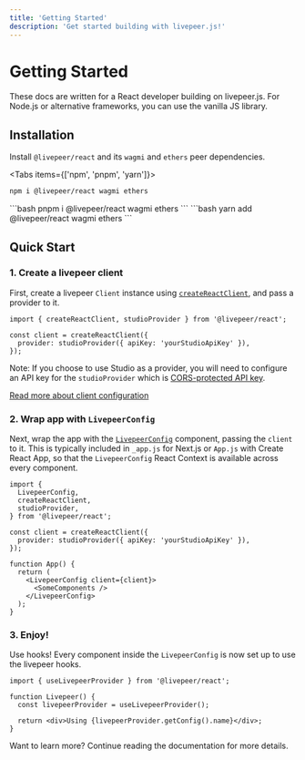 ```yaml
---
title: 'Getting Started'
description: 'Get started building with livepeer.js!'
---
```



# Getting Started

<Callout>
  These docs are written for a React developer building on livepeer.js. For
  Node.js or alternative frameworks, you can use the vanilla JS library.
</Callout>

## Installation

Install `@livepeer/react` and its `wagmi` and `ethers` peer dependencies.

<Tabs items={['npm', 'pnpm', 'yarn']}>
  <Tab>
```bash
npm i @livepeer/react wagmi ethers
```
  </Tab>
  <Tab>
```bash
pnpm i @livepeer/react wagmi ethers
```
  </Tab>
  <Tab>
```bash
yarn add @livepeer/react wagmi ethers
```
  </Tab>
</Tabs>


## Quick Start

### 1. Create a livepeer client

First, create a livepeer `Client` instance using [`createReactClient`](/react/client), and pass a provider to it.

```tsx
import { createReactClient, studioProvider } from '@livepeer/react';

const client = createReactClient({
  provider: studioProvider({ apiKey: 'yourStudioApiKey' }),
});
```

Note: If you choose to use Studio as a provider, you will need to configure an API key for the
`studioProvider` which is [CORS-protected API key](/react/providers/studio#apikey).

[Read more about client configuration](/react/client)

### 2. Wrap app with `LivepeerConfig`

Next, wrap the app with the [`LivepeerConfig`](/react/LivepeerConfig) component, passing the `client` to it. This
is typically included in `_app.js` for Next.js or `App.js` with Create React App, so that the `LivepeerConfig` React Context
is available across every component.

```tsx
import {
  LivepeerConfig,
  createReactClient,
  studioProvider,
} from '@livepeer/react';

const client = createReactClient({
  provider: studioProvider({ apiKey: 'yourStudioApiKey' }),
});

function App() {
  return (
    <LivepeerConfig client={client}>
      <SomeComponents />
    </LivepeerConfig>
  );
}
```

### 3. Enjoy!

Use hooks! Every component inside the `LivepeerConfig` is now set up to use the livepeer hooks.

```tsx
import { useLivepeerProvider } from '@livepeer/react';

function Livepeer() {
  const livepeerProvider = useLivepeerProvider();

  return <div>Using {livepeerProvider.getConfig().name}</div>;
}
```

Want to learn more? Continue reading the documentation for more details.
